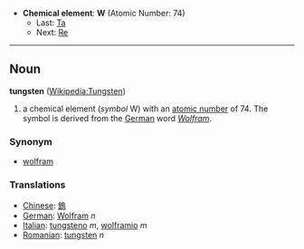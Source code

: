 *'''Chemical element''': '''W''' (Atomic Number: 74)
**Last: [[Tantalum|Ta]]
**Next: [[Rhenium|Re]]
----
== Noun ==
'''tungsten''' ([[en:Tungsten|Wikipedia:Tungsten]])

# a chemical element (''symbol'' W) with an [[atomic number]] of 74.  The symbol is derived from the [[German]] word ''[[Wolfram]]''.

===Synonym===
*[[wolfram]]

=== Translations ===
*[[Chinese]]: [[鎢]]
*[[German]]: [[Wolfram]] ''n''
*[[Italian]]: [[tungsteno]] ''m'', [[wolframio]] ''m''
*[[Romanian]]: [[tungsten]] ''n''